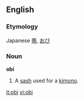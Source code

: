 {{wikipediapar|Obi_(sash)}}
==English==

===Etymology===
Japanese [[帯]], [[おび]]

===Noun===
'''obi'''

# A [[sash]] used for a [[kimono]].

[[it:obi]]
[[vi:obi]]